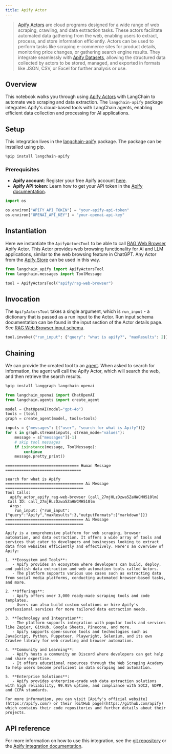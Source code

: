 ```yaml
---
title: Apify Actor
---
```


>[Apify Actors](https://docs.apify.com/platform/actors) are cloud programs designed for a wide range of web scraping, crawling, and data extraction tasks. These actors facilitate automated data gathering from the web, enabling users to extract, process, and store information efficiently. Actors can be used to perform tasks like scraping e-commerce sites for product details, monitoring price changes, or gathering search engine results. They integrate seamlessly with [Apify Datasets](https://docs.apify.com/platform/storage/dataset), allowing the structured data collected by actors to be stored, managed, and exported in formats like JSON, CSV, or Excel for further analysis or use.

## Overview

This notebook walks you through using [Apify Actors](https://docs.apify.com/platform/actors) with LangChain to automate web scraping and data extraction. The `langchain-apify` package integrates Apify's cloud-based tools with LangChain agents, enabling efficient data collection and processing for AI applications.

## Setup

This integration lives in the [langchain-apify](https://pypi.org/project/langchain-apify/) package. The package can be installed using pip.

```python
%pip install langchain-apify
```

### Prerequisites

- **Apify account**: Register your free Apify account [here](https://console.apify.com/sign-up).
- **Apify API token**: Learn how to get your API token in the [Apify documentation](https://docs.apify.com/platform/integrations/api).

```python
import os

os.environ["APIFY_API_TOKEN"] = "your-apify-api-token"
os.environ["OPENAI_API_KEY"] = "your-openai-api-key"
```

## Instantiation

Here we instantiate the `ApifyActorsTool` to be able to call [RAG Web Browser](https://apify.com/apify/rag-web-browser) Apify Actor. This Actor provides web browsing functionality for AI and LLM applications, similar to the web browsing feature in ChatGPT. Any Actor from the [Apify Store](https://apify.com/store) can be used in this way.

```python
from langchain_apify import ApifyActorsTool
from langchain.messages import ToolMessage

tool = ApifyActorsTool("apify/rag-web-browser")
```

## Invocation

The `ApifyActorsTool` takes a single argument, which is `run_input` - a dictionary that is passed as a run input to the Actor. Run input schema documentation can be found in the input section of the Actor details page. See [RAG Web Browser input schema](https://apify.com/apify/rag-web-browser/input-schema).

```python
tool.invoke({"run_input": {"query": "what is apify?", "maxResults": 2}})
```

## Chaining

We can provide the created tool to an [agent](https://python.langchain.com/docs/tutorials/agents/). When asked to search for information, the agent will call the Apify Actor, which will search the web, and then retrieve the search results.

```python
%pip install langgraph langchain-openai
```

```python
from langchain_openai import ChatOpenAI
from langchain.agents import create_agent

model = ChatOpenAI(model="gpt-4o")
tools = [tool]
graph = create_agent(model, tools=tools)
```

```python
inputs = {"messages": [("user", "search for what is Apify")]}
for s in graph.stream(inputs, stream_mode="values"):
    message = s["messages"][-1]
    # skip tool messages
    if isinstance(message, ToolMessage):
        continue
    message.pretty_print()
```

```output
================================ Human Message =================================

search for what is Apify
================================== Ai Message ==================================
Tool Calls:
  apify_actor_apify_rag-web-browser (call_27mjHLzDzwa5ZaHWCMH510lm)
 Call ID: call_27mjHLzDzwa5ZaHWCMH510lm
  Args:
    run_input: {"run_input":{"query":"Apify","maxResults":3,"outputFormats":["markdown"]}}
================================== Ai Message ==================================

Apify is a comprehensive platform for web scraping, browser automation, and data extraction. It offers a wide array of tools and services that cater to developers and businesses looking to extract data from websites efficiently and effectively. Here's an overview of Apify:

1. **Ecosystem and Tools**:
   - Apify provides an ecosystem where developers can build, deploy, and publish data extraction and web automation tools called Actors.
   - The platform supports various use cases such as extracting data from social media platforms, conducting automated browser-based tasks, and more.

2. **Offerings**:
   - Apify offers over 3,000 ready-made scraping tools and code templates.
   - Users can also build custom solutions or hire Apify's professional services for more tailored data extraction needs.

3. **Technology and Integration**:
   - The platform supports integration with popular tools and services like Zapier, GitHub, Google Sheets, Pinecone, and more.
   - Apify supports open-source tools and technologies such as JavaScript, Python, Puppeteer, Playwright, Selenium, and its own Crawlee library for web crawling and browser automation.

4. **Community and Learning**:
   - Apify hosts a community on Discord where developers can get help and share expertise.
   - It offers educational resources through the Web Scraping Academy to help users become proficient in data scraping and automation.

5. **Enterprise Solutions**:
   - Apify provides enterprise-grade web data extraction solutions with high reliability, 99.95% uptime, and compliance with SOC2, GDPR, and CCPA standards.

For more information, you can visit [Apify's official website](https://apify.com/) or their [GitHub page](https://github.com/apify) which contains their code repositories and further details about their projects.
```

## API reference

For more information on how to use this integration, see the [git repository](https://github.com/apify/langchain-apify) or the [Apify integration documentation](https://docs.apify.com/platform/integrations/langgraph).

```python

```
